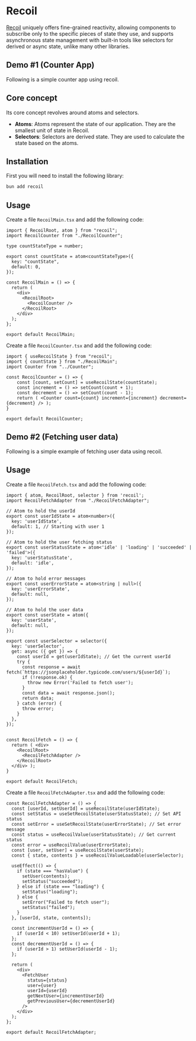
# Recoil
[Recoil](https://recoiljs.org/) uniquely offers fine-grained reactivity, allowing components to subscribe only to the specific pieces of state they use, and supports asynchronous state management with built-in tools like selectors for derived or async state, unlike many other libraries.
<div className="mt-4">
  <BadgeLink href="https://recoiljs.org/" label="Docs" />
</div>

## Demo \#1 (Counter App)
Following is a simple counter app using recoil.
<RecoilMain />

## Core concept
Its core concept revolves around atoms and selectors.
* **Atoms**: Atoms represent the state of our application. They are the smallest unit of state in Recoil.
* **Selectors**: Selectors are derived state. They are used to calculate the state based on the atoms.

## Installation
First you will need to install the following library:

```sh
bun add recoil
```

## Usage
Create a file `RecoilMain.tsx` and add the following code:

```tsx showLineNumbers title="RecoilMain.tsx"
import { RecoilRoot, atom } from "recoil";
import RecoilCounter from "./RecoilCounter";

type countStateType = number;

export const countState = atom<countStateType>({
  key: "countState",
  default: 0,
});

const RecoilMain = () => {
  return (
    <div>
      <RecoilRoot>
        <RecoilCounter />
      </RecoilRoot>
    </div>
  );
};

export default RecoilMain;
```

Create a file `RecoilCounter.tsx` and add the following code:

```tsx showLineNumbers title="RecoilCounter.tsx"
import { useRecoilState } from "recoil";
import { countState } from "./RecoilMain";
import Counter from "../Counter";

const RecoilCounter = () => {
    const [count, setCount] = useRecoilState(countState);
    const increment = () => setCount(count + 1);
    const decrement = () => setCount(count - 1);
    return ( <Counter count={count} increment={increment} decrement={decrement} /> );
}

export default RecoilCounter;
```

## Demo \#2 (Fetching user data)
Following is a simple example of fetching user data using recoil.
<RecoilFetch />

## Usage

Create a file `RecoilFetch.tsx` and add the following code:

```tsx showLineNumbers title="RecoilFetch.tsx"
import { atom, RecoilRoot, selector } from 'recoil';
import RecoilFetchAdapter from "./RecoilFetchAdapter";

// Atom to hold the userId
export const userIdState = atom<number>({
  key: 'userIdState',
  default: 1, // Starting with user 1
});

// Atom to hold the user fetching status
export const userStatusState = atom<'idle' | 'loading' | 'succeeded' | 'failed'>({
  key: 'userStatusState',
  default: 'idle',
});

// Atom to hold error messages
export const userErrorState = atom<string | null>({
  key: 'userErrorState',
  default: null,
});

// Atom to hold the user data
export const userState = atom({
  key: 'userState',
  default: null,
});

export const userSelector = selector({
  key: 'userSelector',
  get: async ({ get }) => {
    const userId = get(userIdState); // Get the current userId
    try {
      const response = await fetch(`https://jsonplaceholder.typicode.com/users/${userId}`);
      if (!response.ok) {
        throw new Error('Failed to fetch user');
      }
      const data = await response.json();
      return data;
    } catch (error) {
      throw error;
    }
  },
});


const RecoilFetch = () => {
  return ( <div>
    <RecoilRoot>
      <RecoilFetchAdapter />
    </RecoilRoot>
  </div> );
}
 
export default RecoilFetch;
```

Create a file `RecoilFetchAdapter.tsx` and add the following code:

```tsx showLineNumbers title="RecoilFetchAdapter.tsx"
const RecoilFetchAdapter = () => {
  const [userId, setUserId] = useRecoilState(userIdState);
  const setStatus = useSetRecoilState(userStatusState); // Set API status
  const setError = useSetRecoilState(userErrorState); // Set error message
  const status = useRecoilValue(userStatusState); // Get current status
  const error = useRecoilValue(userErrorState);
  const [user, setUser] = useRecoilState(userState);
  const { state, contents } = useRecoilValueLoadable(userSelector);

  useEffect(() => {
    if (state === "hasValue") {
      setUser(contents);
      setStatus("succeeded");
    } else if (state === "loading") {
      setStatus("loading");
    } else {
      setError("Failed to fetch user");
      setStatus("failed");
    }
  }, [userId, state, contents]);

  const incrementUserId = () => {
    if (userId < 10) setUserId(userId + 1);
  };
  const decrementUserId = () => {
    if (userId > 1) setUserId(userId - 1);
  };

  return (
    <div>
      <FetchUser
        status={status}
        user={user}
        userId={userId}
        getNextUser={incrementUserId}
        getPreviousUser={decrementUserId}
      />
    </div>
  );
};

export default RecoilFetchAdapter;
```